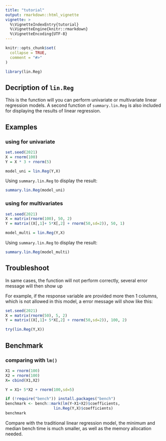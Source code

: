 ```yaml
---
title: "tutorial"
output: rmarkdown::html_vignette
vignette: >
  %\VignetteIndexEntry{tutorial}
  %\VignetteEngine{knitr::rmarkdown}
  %\VignetteEncoding{UTF-8}
---
```


```r
knitr::opts_chunk$set(
  collapse = TRUE,
  comment = "#>"
)
```

```r
library(lin.Reg)
```

## Decription of `lin.Reg`
This is the function will you can perform univariate or multivariate linear regression models. A second function of `summary.lin.Reg` is also included for displaying the results of linear regression.

## Examples
### using for univariate
```r
set.seed(2021)
X = rnorm(100)
Y = X * 3 + rnorm(5)

model_uni = lin.Reg(Y,X)
```

Using `summary.lin.Reg` to display the result:
```r
summary.lin.Reg(model_uni)
```


### using for multivariates
```r
set.seed(2021)
X = matrix(rnorm(100), 50, 2)
Y = matrix((X[,1]+ 5*X[,2] + rnorm(50,sd=2)), 50, 1)

model_multi = lin.Reg(Y,X)
```

Using `summary.lin.Reg` to display the result:
```r
summary.lin.Reg(model_multi)
```

## Troubleshoot
In same cases, the function will not perform correctly, several error message will then show up

For example, if the response variable are provided more then 1 columns, which is not allowed in this model, a error message will show like this:
```r
set.seed(2021)
X = matrix(rnorm(50), 5, 2)
Y = matrix((X[,1]+ 5*X[,2] + rnorm(50,sd=2)), 100, 2)

try(lin.Reg(Y,X))
```


## Benchmark
### comparing with `lm()`
```r
X1 = rnorm(100)
X2 = rnorm(100)
X= cbind(X1,X2)

Y = X1+ 5*X2 + rnorm(100,sd=5)

if (!require("bench")) install.packages("bench")
benchmark <- bench::mark(lm(Y~X1+X2)$coefficients, 
                     lin.Reg(Y,X)$coefficients)
benchmark
```

Compare with the traditional linear regression model, the minimum and median bench time is much smaller, as well as the memory allocation needed.
















